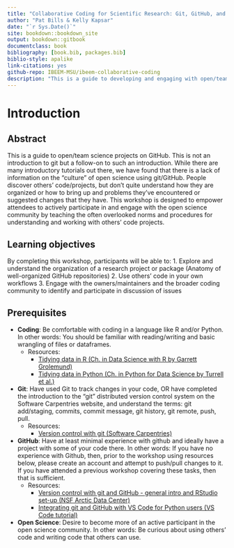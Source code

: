```yaml
--- 
title: "Collaborative Coding for Scientific Research: Git, GitHub, and open science"
author: "Pat Bills & Kelly Kapsar"
date: "`r Sys.Date()`"
site: bookdown::bookdown_site
output: bookdown::gitbook
documentclass: book
bibliography: [book.bib, packages.bib]
biblio-style: apalike
link-citations: yes
github-repo: IBEEM-MSU/ibeem-collaborative-coding
description: "This is a guide to developing and engaging with open/team science projects on GitHub."
---
```


# Introduction {#intro}

## Abstract 

This is a guide to open/team science projects on GitHub. This is not an introduction to git but a follow-on to such an introduction. While there are many introductory tutorials out there, we have found that there is a lack of information on the “culture” of open science using git/GitHub. People discover others’ code/projects, but don’t quite understand how they are organized or how to bring up and problems they’ve encountered or suggested changes that they have. This workshop is designed to empower attendees to actively participate in and engage with the open science community by teaching the often overlooked norms and procedures for understanding and working with others’ code projects. 

## Learning objectives

By completing this workshop, participants will be able to: 
1. Explore and understand the organization of a research project or package (Anatomy of well-organized GitHub repositories)
2. Use others’ code in your own workflows
3. Engage with the owners/maintainers and the broader coding community to identify and participate in discussion of issues

## Prerequisites

* **Coding**: Be comfortable with coding in a language like R and/or Python. In other words: You should be familiar with reading/writing and basic wrangling of files or dataframes. 
  + Resources: 
    + [Tidying data in R (Ch. in Data Science with R by Garrett Grolemund)](https://garrettgman.github.io/tidying/)
    + [Tidying data in Python (Ch. in Python for Data Science by Turrell et al.)](https://aeturrell.github.io/python4DS/data-tidy.html)
* **Git**: Have used Git to track changes in your code, OR have completed the  introduction to the "git" distributed version control system on the Software Carpentries website, and understand the terms: git add/staging, commits, commit message, git history, git remote, push, pull.  
  + Resources: 
    + [Version control with git (Software Carpentries)](https://swcarpentry.github.io/git-novice/) 
* **GitHub**: Have at least minimal experience with github and ideally have a project with some of your code there. In other words: If you have no experience with Github, then, prior to the workshop using resources below, please create  an account and attempt to push/pull changes to it. If you have attended a previous workshop covering these tasks, then that is sufficient. 
  + Resources: 
    + [Version control with git and GitHub - general intro and RStudio set-up (NSF Arctic Data Center) ](https://learning.nceas.ucsb.edu/2023-02-arctic/version-control-with-git-and-github.html#version-control-with-git-and-github)
    + [Integrating git and GitHub with VS Code for Python users (VS Code tutorial)](https://code.visualstudio.com/docs/introvideos/versioncontrol) 
* **Open Science**: Desire to become more of an active participant in the open science community.  In other words: Be curious about using others' code and writing code that others can use.


